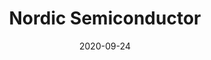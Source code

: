 ---
title: Nordic Semiconductor
status: publish
date: 2020-09-24
slug: Nordic Semiconductor is one of the world's largest IoT chip manufacturers || Pebble Tracker partner (Norway)
website: https://www.nordicsemi.com/News/2020/02/IoTeXs-Cellular-IoT-based-tracker-delivers-environmental-and-condition-data-for-assets-in-transit
twitter:
logo:
featured_img: https://wp.gcap1.iotex.io/wp-content/uploads/2020/10/nordic-semi.jpg
telegram:
---